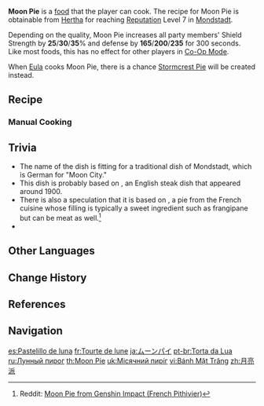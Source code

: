 {{Food Infobox
|id              = 108165
|name            = Moon Pie
|description     = A traditional staple from Mondstadt.
|desc_suspicious = The burnt-yellow meringue looks barely passable. Don't let any Mondstadt locals see you dead with this thing, or they might just take it upon themselves to ensure that you never fail again.
|desc_basic      = Not only is the pickled meat within deeply flavorful, but the meringue has also maintained its sweetness and moisture through the baking process. This dish is not to be missed at any festival in Mondstadt.
|desc_delicious  = As you cut a slice off this small meat pie, the aromas of butter and meat assault your senses simultaneously. The rustic, sweet mouthfeel reminds you of the sights and sounds of harvest festivals, bringing a smile unbidden to your face.
|type            = DEF-Boosting Dishes
|effectType      = DEF Up
|effect          = Increases all party members' Shield Strength by (var1)% and DEF by (var2) for 300s.
|eff_att1        = Shield Strength
|eff_att2        = DEF
|eff_suspicious1 = 25
|eff_suspicious2 = 165
|eff_basic1      = 30
|eff_basic2      = 200
|eff_delicious1  = 35
|eff_delicious2  = 235
|quality         = 4
|variant         = Stormcrest Pie
|region          = Mondstadt
|recipe          = Reach [[Reputation]] Level 7 in [[Mondstadt]]
}}
'''Moon Pie''' is a [[food]]  that the player can cook. The recipe for Moon Pie is obtainable from [[Hertha]] for reaching [[Reputation]] Level 7 in [[Mondstadt]].

Depending on the quality, Moon Pie increases all party members' Shield Strength by '''25'''/'''30'''/'''35'''% and defense by '''165'''/'''200'''/'''235''' for 300 seconds. Like most foods, this has no effect for other players in [[Co-Op Mode]].

When [[Eula]] cooks Moon Pie, there is a chance [[Stormcrest Pie]] will be created instead.

==Recipe==
{{Recipe
|type = Cooking
|sort = Raw Meat;Bird Egg;Butter;Flour
|Flour = 2
|Butter = 3
|Bird Egg = 4
|Raw Meat = 4
}}

===Manual Cooking===
{{Manual Cooking}}

==Trivia==
*The name of the dish is fitting for a traditional dish of Mondstadt, which is German for "Moon City."
*This dish is probably based on {{w|Beef Wellington}}, an English steak dish that appeared around 1900.
*There is also a speculation that it is based on {{w|Pithivier}}, a pie from the French cuisine whose filling is typically a sweet ingredient such as frangipane but can be meat as well.<ref>Reddit: [https://www.reddit.com/r/GifRecipes/comments/l3ixsa/moon_pie_from_genshin_impact_french_pithivier/ Moon Pie from Genshin Impact (French Pithivier)]</ref>
*{{Mail Attachments by Category List}}

==Other Languages==
{{Other Languages
|en      = Moon Pie
|zhs     = 月亮派
|zhs_rm  = Yuèliang Pài
|zht     = 月亮派
|zht_rm  = Yuèliang Pài
|zh_tl   = Moon Pie
|ja      = ムーンパイ
|ja_rm   = Muun Pai
|ja_tl   = Moon Pie
|ko      = 달빛 파이
|ko_rm   = Dalbit Pa'i
|ko_tl   = Moonlight Pie
|es      = Pastelillo de luna
|es_tl   = Small Moon Cake
|fr      = Tourte de lune
|fr_tl   = Moon Meat Pie
|ru      = Лунный пирог
|ru_tl   = Moon Pie
|th      = Moon Pie
|vi      = Bánh Mặt Trăng
|vi_tl   = Moon Cake
|de      = Mondkuchen
|de_tl   = Moon Pie
|id      = Moon Pie
|pt      = Torta da Lua
|pt_tl   = Moon Pie
|tr      = Ay Çöreği
|tr_tl   = Moon Pastry
|it      = Tortino lunare
|it_tl   = Lunar Pie
}}

==Change History==
{{Change History|1.1}}

==References==
{{Reflist}}

==Navigation==
{{Food Navbox}}

[[es:Pastelillo de luna]]
[[fr:Tourte de lune]]
[[ja:ムーンパイ]]
[[pt-br:Torta da Lua]]
[[ru:Лунный пирог]]
[[th:Moon Pie]]
[[uk:Місячний пиріг]]
[[vi:Bánh Mặt Trăng]]
[[zh:月亮派]]